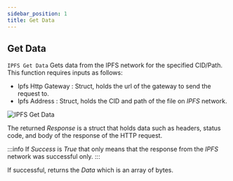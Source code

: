 ```yaml
---
sidebar_position: 1
title: Get Data
---
```



## Get Data

`IPFS Get Data` Gets data from the IPFS network for the specified CID/Path. This function requires inputs as follows:

* Ipfs Http Gateway <Step text="1"/> : Struct, holds the url of the gateway to send the request to.
* Ipfs Address <Step text="2"/> : Struct, holds the CID and path of the file on *IPFS* network.

![IPFS Get Data](_static/img/01_get-data.png)

The returned *Response* is a struct that holds data such as headers, status code, and body of the response of the HTTP
request.

:::info
If *Success* is *True* that only means that the response from the *IPFS* network was successful only.
:::

If successful, returns the *Data* <Step text="3"/> which is an array of bytes.
